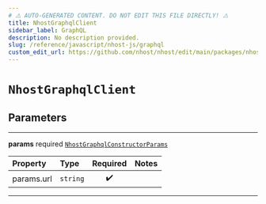 ```yaml
---
# ⚠️ AUTO-GENERATED CONTENT. DO NOT EDIT THIS FILE DIRECTLY! ⚠️
title: NhostGraphqlClient
sidebar_label: GraphQL
description: No description provided.
slug: /reference/javascript/nhost-js/graphql
custom_edit_url: https://github.com/nhost/nhost/edit/main/packages/nhost-js/src/clients/graphql.ts#L14
---
```


# `NhostGraphqlClient`

## Parameters

---

**<span className="parameter-name">params</span>** <span className="optional-status">required</span> [`NhostGraphqlConstructorParams`](/reference/docgen/javascript/nhost-js/types/nhost-graphql-constructor-params)

| Property                                                                               | Type     | Required | Notes |
| :------------------------------------------------------------------------------------- | :------- | :------: | :---- |
| <span className="parameter-name"><span className="light-grey">params.</span>url</span> | `string` |    ✔️    |       |

---

